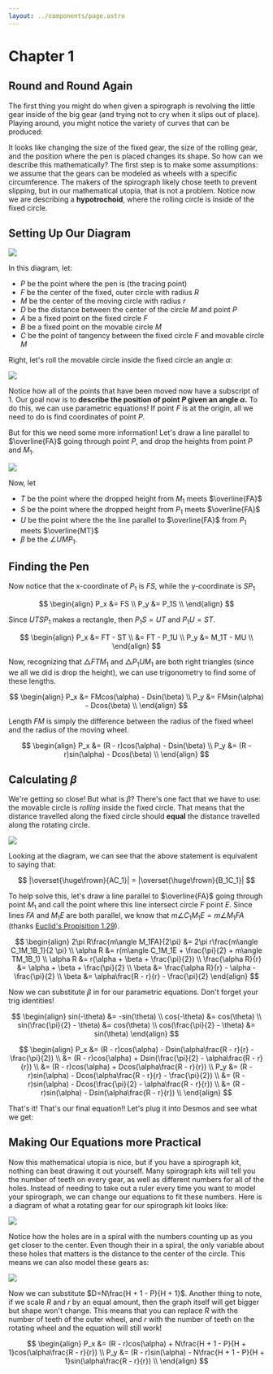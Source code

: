 ```yaml
---
layout: ../components/page.astro
---
```



# Chapter 1

## Round and Round Again

The first thing you might do when given a spirograph is revolving the little gear inside of the big gear (and trying not to cry when it slips out of place). Playing around, you might notice the variety of curves that can be produced:

It looks like changing the size of the fixed gear, the size of the rolling gear, and the position where the pen is placed changes its shape. So how can we describe this mathematically? The first step is to make some assumptions: we assume that the gears can be modeled as wheels with a specific circumference. The makers of the spirograph likely chose teeth to prevent slipping, but in our mathematical utopia, that is not a problem. Notice now we are describing a **hypotrochoid**, where the rolling circle is inside of the fixed circle.

## Setting Up Our Diagram

<img src="/spirographs/assets/inner1.jpg" />

In this diagram, let:

-   $P$ be the point where the pen is (the tracing point)
-   $F$ be the center of the fixed, outer circle with radius $R$
-   $M$ be the center of the moving circle with radius $r$
-   $D$ be the distance between the center of the circle $M$ and point $P$
-   $A$ be a fixed point on the fixed circle $F$
-   $B$ be a fixed point on the movable circle $M$
-   $C$ be the point of tangency between the fixed circle $F$ and movable circle $M$

Right, let's roll the movable circle inside the fixed circle an angle $\alpha$:

<img src="/spirographs/assets/inner2.jpg" />

Notice how all of the points that have been moved now have a subscript of 1. Our goal now is to **describe the position of point $P$ given an angle $\alpha$.** To do this, we can use parametric equations! If point $F$ is at the origin, all we need to do is find coordinates of point $P$.

But for this we need some more information! Let's draw a line parallel to $\overline{FA}$ going through point $P$, and drop the heights from point $P$ and $M_1$.

<img src="/spirographs/assets/inner3.jpg" />

Now, let

-   $T$ be the point where the dropped height from $M_1$ meets $\overline{FA}$
-   $S$ be the point where the dropped height from $P_1$ meets $\overline{FA}$
-   $U$ be the point where the the line parallel to $\overline{FA}$ from $P_1$ meets $\overline{MT}$
-   $\beta$ be the $\angle UMP_1$.

## Finding the Pen

Now notice that the x-coordinate of $P_1$ is $FS$, while the y-coordinate is $SP_1$

$$
\begin{align}
P_x &= FS \\
P_y &= P_1S \\
\end{align}
$$

Since $UTSP_1$ makes a rectangle, then $P_1S = UT$ and $P_1U = ST$.

$$
\begin{align}
P_x &= FT - ST \\
    &= FT - P_1U \\
P_y &= M_1T - MU \\
\end{align}
$$

Now, recognizing that $\triangle FTM_1$ and $\triangle P_1UM_1$ are both right triangles (since we all we did is drop the height), we can use trigonometry to find some of these lengths.

$$
\begin{align}
P_x &= FMcos(\alpha) - Dsin(\beta) \\
P_y &= FMsin(\alpha) - Dcos(\beta) \\
\end{align}
$$

Length $FM$ is simply the difference between the radius of the fixed wheel and the radius of the moving wheel.

$$
\begin{align}
P_x &= (R - r)cos(\alpha) - Dsin(\beta) \\
P_y &= (R - r)sin(\alpha) - Dcos(\beta) \\
\end{align}
$$

## Calculating $\beta$

We're getting so close! But what is $\beta$? There's one fact that we have to use: the movable circle is _rolling_ inside the fixed circle. That means that the distance travelled along the fixed circle should **equal** the distance travelled along the rotating circle.

<img src="/spirographs/assets/inner4.jpg" />

Looking at the diagram, we can see that the above statement is equivalent to saying that:

$$
|\overset{\huge\frown}{AC_1}| = |\overset{\huge\frown}{B_1C_1}|
$$

To help solve this, let's draw a line parallel to $\overline{FA}$ going through point $M_1$ and call the point where this line intersect circle $F$ point $E$. Since lines $FA$ and $M_1E$ are both parallel, we know that $m\angle C_1M_1E = m\angle M_1FA$ (thanks [Euclid's Propisition 1.29](http://aleph0.clarku.edu/~djoyce/elements/bookI/propI29.html)).

$$
\begin{align}
2\pi R\frac{m\angle M_1FA}{2\pi} &= 2\pi r\frac{m\angle C_1M_1B_1}{2 \pi} \\
\alpha R &= r(m\angle C_1M_1E + \frac{\pi}{2} + m\angle TM_1B_1) \\
\alpha R &= r(\alpha + \beta + \frac{\pi}{2}) \\
\frac{\alpha R}{r} &= \alpha + \beta + \frac{\pi}{2} \\
\beta &= \frac{\alpha R}{r} - \alpha - \frac{\pi}{2} \\
\beta &= \alpha\frac{R - r}{r} - \frac{\pi}{2}
\end{align}
$$

Now we can substitute $\beta$ in for our parametric equations. Don't forget your trig identities!

$$
\begin{align}
sin(-\theta) &= -sin(\theta) \\
cos(-\theta) &= cos(\theta) \\
sin(\frac{\pi}{2} - \theta) &= cos(\theta) \\
cos(\frac{\pi}{2} - \theta) &= sin(\theta)
\end{align}
$$

$$
\begin{align}
P_x &= (R - r)cos(\alpha) - Dsin(\alpha\frac{R - r}{r} - \frac{\pi}{2}) \\
    &= (R - r)cos(\alpha) + Dsin(\frac{\pi}{2} - \alpha\frac{R - r}{r}) \\
    &= (R - r)cos(\alpha) + Dcos(\alpha\frac{R - r}{r}) \\
P_y &= (R - r)sin(\alpha) - Dcos(\alpha\frac{R - r}{r} - \frac{\pi}{2}) \\
    &= (R - r)sin(\alpha) - Dcos(\frac{\pi}{2} - \alpha\frac{R - r}{r}) \\
    &= (R - r)sin(\alpha) - Dsin(\alpha\frac{R - r}{r}) \\
\end{align}
$$

That's it! That's our final equation!! Let's plug it into Desmos and see what we get:

<Desmos link="https://www.desmos.com/calculator/rwvuvz3oys" />

## Making Our Equations more Practical

Now this mathematical utopia is nice, but if you have a spirograph kit, nothing can beat drawing it out yourself. Many spirograph kits will tell you the number of teeth on every gear, as well as different numbers for all of the holes. Instead of needing to take out a ruler every time you want to model your spirograph, we can change our equations to fit these numbers. Here is a diagram of what a rotating gear for our spirograph kit looks like:

<img src="/spirographs/assets/inner5.jpg" />

Notice how the holes are in a spiral with the numbers counting up as you get closer to the center. Even though their in a spiral, the only variable about these holes that matters is the distance to the center of the circle. This means we can also model these gears as:

<img src="/spirographs/assets/inner6.jpg" />

Now we can substitute $D=N\frac{H + 1 - P}{H + 1}$. Another thing to note, if we scale $R$ and $r$ by an equal amount, then the graph itself will get bigger but shape won't change. This means that you can replace $R$ with the number of teeth of the outer wheel, and $r$ with the number of teeth on the rotating wheel and the equation will still work!

$$
\begin{align}
P_x &= (R - r)cos(\alpha) + N\frac{H + 1 - P}{H + 1}cos(\alpha\frac{R - r}{r}) \\
P_y &= (R - r)sin(\alpha) - N\frac{H + 1 - P}{H + 1}sin(\alpha\frac{R - r}{r}) \\
\end{align}
$$
